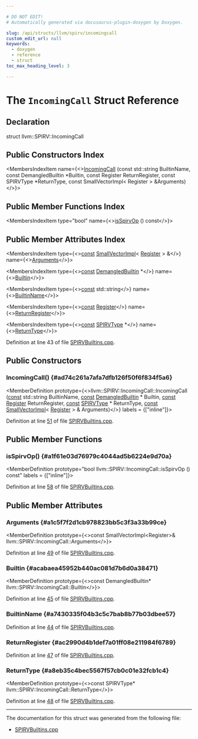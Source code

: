 ```yaml
---

# DO NOT EDIT!
# Automatically generated via docusaurus-plugin-doxygen by Doxygen.

slug: /api/structs/llvm/spirv/incomingcall
custom_edit_url: null
keywords:
  - doxygen
  - reference
  - struct
toc_max_heading_level: 3

---
```





# The `IncomingCall` Struct Reference

<DoxygenPage pluginConfig={pluginConfig}>



## Declaration

<CodeBlock>struct llvm::SPIRV::IncomingCall</CodeBlock>

## Public Constructors Index

<MembersIndex>

<MembersIndexItem
  name={<><a href="#ad74c261a7afa7dfb126f50f6f834f5a6">IncomingCall</a> (const std::string BuiltinName, const DemangledBuiltin &#42;Builtin, const Register ReturnRegister, const SPIRVType &#42;ReturnType, const SmallVectorImpl&lt; Register &gt; &amp;Arguments)</>}>
</MembersIndexItem>

</MembersIndex>

## Public Member Functions Index

<MembersIndex>

<MembersIndexItem
  type="bool"
  name={<><a href="#a1f61e03d76979c4044ad5b6224e9d70a">isSpirvOp</a> () const</>}>
</MembersIndexItem>

</MembersIndex>

## Public Member Attributes Index

<MembersIndex>

<MembersIndexItem
  type={<><a href="/docs/api/files/lib/lib/target/lib/target/aarch64/aarch64promoteconstant-cpp/#a90f8350fecae261c25be85d38b451bff">const</a> <a href="/docs/api/classes/llvm/smallvectorimpl">SmallVectorImpl</a>&lt; <a href="/docs/api/classes/llvm/register">Register</a> &gt; &amp;</>}
  name={<><a href="#a1c5f7f2d1cb978823bb5c3f3a33b99ce">Arguments</a></>}>
</MembersIndexItem>

<MembersIndexItem
  type={<><a href="/docs/api/files/lib/lib/target/lib/target/aarch64/aarch64promoteconstant-cpp/#a90f8350fecae261c25be85d38b451bff">const</a> <a href="/docs/api/structs/llvm/spirv/demangledbuiltin">DemangledBuiltin</a> &#42;</>}
  name={<><a href="#acabaea45952b440ac081d7b6d0a38471">Builtin</a></>}>
</MembersIndexItem>

<MembersIndexItem
  type={<><a href="/docs/api/files/lib/lib/target/lib/target/aarch64/aarch64promoteconstant-cpp/#a90f8350fecae261c25be85d38b451bff">const</a> std::string</>}
  name={<><a href="#a7430335f04b3c5c7bab8b77b03dbee57">BuiltinName</a></>}>
</MembersIndexItem>

<MembersIndexItem
  type={<><a href="/docs/api/files/lib/lib/target/lib/target/aarch64/aarch64promoteconstant-cpp/#a90f8350fecae261c25be85d38b451bff">const</a> <a href="/docs/api/classes/llvm/register">Register</a></>}
  name={<><a href="#ac2990d4b1def7a01ff08e211984f6789">ReturnRegister</a></>}>
</MembersIndexItem>

<MembersIndexItem
  type={<><a href="/docs/api/files/lib/lib/target/lib/target/aarch64/aarch64promoteconstant-cpp/#a90f8350fecae261c25be85d38b451bff">const</a> <a href="/docs/api/namespaces/llvm/#a8555f84b0afdf8f97a3dff75ed354ec2">SPIRVType</a> &#42;</>}
  name={<><a href="#a8eb35c4bec5567f57cb0c01e32fcb1c4">ReturnType</a></>}>
</MembersIndexItem>

</MembersIndex>


Definition at line 43 of file <a href="/docs/api/files/lib/lib/target/lib/target/spirv/spirvbuiltins-cpp">SPIRVBuiltins.cpp</a>.

<SectionDefinition>

## Public Constructors

### IncomingCall() {#ad74c261a7afa7dfb126f50f6f834f5a6}

<MemberDefinition
  prototype={<>llvm::SPIRV::IncomingCall::IncomingCall (<a href="/docs/api/files/lib/lib/target/lib/target/aarch64/aarch64promoteconstant-cpp/#a90f8350fecae261c25be85d38b451bff">const</a> std::string BuiltinName, <a href="/docs/api/files/lib/lib/target/lib/target/aarch64/aarch64promoteconstant-cpp/#a90f8350fecae261c25be85d38b451bff">const</a> <a href="/docs/api/structs/llvm/spirv/demangledbuiltin">DemangledBuiltin</a> &#42; Builtin, <a href="/docs/api/files/lib/lib/target/lib/target/aarch64/aarch64promoteconstant-cpp/#a90f8350fecae261c25be85d38b451bff">const</a> <a href="/docs/api/classes/llvm/register">Register</a> ReturnRegister, <a href="/docs/api/files/lib/lib/target/lib/target/aarch64/aarch64promoteconstant-cpp/#a90f8350fecae261c25be85d38b451bff">const</a> <a href="/docs/api/namespaces/llvm/#a8555f84b0afdf8f97a3dff75ed354ec2">SPIRVType</a> &#42; ReturnType, <a href="/docs/api/files/lib/lib/target/lib/target/aarch64/aarch64promoteconstant-cpp/#a90f8350fecae261c25be85d38b451bff">const</a> <a href="/docs/api/classes/llvm/smallvectorimpl">SmallVectorImpl</a>&lt; <a href="/docs/api/classes/llvm/register">Register</a> &gt; &amp; Arguments)</>}
  labels = {["inline"]}>

Definition at line <a href="/docs/api/files/lib/lib/target/lib/target/spirv/spirvbuiltins-cpp/#l00051">51</a> of file <a href="/docs/api/files/lib/lib/target/lib/target/spirv/spirvbuiltins-cpp">SPIRVBuiltins.cpp</a>.
</MemberDefinition>

</SectionDefinition>

<SectionDefinition>

## Public Member Functions

### isSpirvOp() {#a1f61e03d76979c4044ad5b6224e9d70a}

<MemberDefinition
  prototype="bool llvm::SPIRV::IncomingCall::isSpirvOp () const"
  labels = {["inline"]}>

Definition at line <a href="/docs/api/files/lib/lib/target/lib/target/spirv/spirvbuiltins-cpp/#l00058">58</a> of file <a href="/docs/api/files/lib/lib/target/lib/target/spirv/spirvbuiltins-cpp">SPIRVBuiltins.cpp</a>.
</MemberDefinition>

</SectionDefinition>

<SectionDefinition>

## Public Member Attributes

### Arguments {#a1c5f7f2d1cb978823bb5c3f3a33b99ce}

<MemberDefinition
  prototype={<>const SmallVectorImpl&lt;Register&gt;&amp; llvm::SPIRV::IncomingCall::Arguments</>}>

Definition at line <a href="/docs/api/files/lib/lib/target/lib/target/spirv/spirvbuiltins-cpp/#l00049">49</a> of file <a href="/docs/api/files/lib/lib/target/lib/target/spirv/spirvbuiltins-cpp">SPIRVBuiltins.cpp</a>.
</MemberDefinition>

### Builtin {#acabaea45952b440ac081d7b6d0a38471}

<MemberDefinition
  prototype={<>const DemangledBuiltin&#42; llvm::SPIRV::IncomingCall::Builtin</>}>

Definition at line <a href="/docs/api/files/lib/lib/target/lib/target/spirv/spirvbuiltins-cpp/#l00045">45</a> of file <a href="/docs/api/files/lib/lib/target/lib/target/spirv/spirvbuiltins-cpp">SPIRVBuiltins.cpp</a>.
</MemberDefinition>

### BuiltinName {#a7430335f04b3c5c7bab8b77b03dbee57}

<MemberDefinition
  prototype="const std::string llvm::SPIRV::IncomingCall::BuiltinName">

Definition at line <a href="/docs/api/files/lib/lib/target/lib/target/spirv/spirvbuiltins-cpp/#l00044">44</a> of file <a href="/docs/api/files/lib/lib/target/lib/target/spirv/spirvbuiltins-cpp">SPIRVBuiltins.cpp</a>.
</MemberDefinition>

### ReturnRegister {#ac2990d4b1def7a01ff08e211984f6789}

<MemberDefinition
  prototype="const Register llvm::SPIRV::IncomingCall::ReturnRegister">

Definition at line <a href="/docs/api/files/lib/lib/target/lib/target/spirv/spirvbuiltins-cpp/#l00047">47</a> of file <a href="/docs/api/files/lib/lib/target/lib/target/spirv/spirvbuiltins-cpp">SPIRVBuiltins.cpp</a>.
</MemberDefinition>

### ReturnType {#a8eb35c4bec5567f57cb0c01e32fcb1c4}

<MemberDefinition
  prototype={<>const SPIRVType&#42; llvm::SPIRV::IncomingCall::ReturnType</>}>

Definition at line <a href="/docs/api/files/lib/lib/target/lib/target/spirv/spirvbuiltins-cpp/#l00048">48</a> of file <a href="/docs/api/files/lib/lib/target/lib/target/spirv/spirvbuiltins-cpp">SPIRVBuiltins.cpp</a>.
</MemberDefinition>

</SectionDefinition>

<hr/>

The documentation for this struct was generated from the following file:

<ul>
<li><a href="/docs/api/files/lib/lib/target/lib/target/spirv/spirvbuiltins-cpp">SPIRVBuiltins.cpp</a></li>
</ul>

</DoxygenPage>
